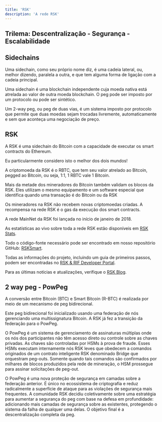 ```yaml
---
title: 'RSK'
description: 'A rede RSK'
---
```


## Trilema: Descentralização - Segurança - Escalabilidade


## Sidechains

Uma sidechain, como seu próprio nome diz,
é uma cadeia lateral, ou, melhor dizendo, paralela a outra,
e que tem alguma forma de ligação com a cadeia principal.

Uma sidechain é uma blockchain independente cuja moeda nativa está atrelada ao valor de outra moeda blockchain.
O peg pode ser imposto por um protocolo ou pode ser sintético.

Um 2-way peg, ou peg de duas vias, é um sistema imposto por protocolo que permite que duas moedas sejam trocadas livremente, automaticamente e sem que aconteça uma negociação de preço.

## RSK

A RSK é uma sidechain do Bitcoin com a capacidade de executar os smart contracts do Ethereum.

Eu particularmente considero isto o melhor dos dois mundos!

A criptomoeda da RSK é o RBTC, que tem seu valor atrelado ao Bitcoin,
pegged ao Bitcoin, ou seja, 1:1, 1 RBTC vale 1 Bitcoin.

Mais da metade dos mineradores do Bitcoin também validam os blocos da RSK.
Eles utilizam o mesmo equipamento e um software especial que identifica quando uma transação é do Bitcoin ou da RSK

Os mineradores na RSK não recebem novas criptomoedas criadas.
A recompensa na rede RSK é o gas da execução dos smart contracts.

A rede MainNet da RSK foi lançada no início de janeiro de 2018. 

As estatísticas ao vivo sobre toda a rede RSK estão disponíveis em [RSK Stats](https://stats.rsk.co/). 

Todo o código-fonte necessário pode ser encontrado em nosso repositório GitHub: [RSKSmart](https://github.com/rsksmart).

Todas as informações do projeto, incluindo um guia de primeiros passos, podem ser encontradas no 
[RSK & RIF Developer Portal](https://developers.rsk.co/).

Para as últimas notícias e atualizações, verifique o [RSK Blog](https://blog.rsk.co/).


## 2 way peg - PowPeg

A conversão entre Bitcoin (BTC) e Smart Bitcoin (R-BTC) é realizada por meio de um mecanismo de peg bidirecional. 

Este peg bidirecional foi inicializado usando uma federação de nós gerenciando uma multissignatura Bitcoin. 
A RSK já fez a transição da federação para o PowPeg.

O PowPeg é um sistema de gerenciamento de assinaturas múltiplas onde os nós dos participantes não têm acesso direto ou controle sobre as chaves privadas. 
As chaves são controladas por HSMs à prova de fraude. 
Esses HSMs executam internamente nós RSK leves que obedecem a comandos originados de um contrato inteligente RSK denominado Bridge que orquestram peg-outs. 
Somente quando tais comandos são confirmados por milhares de blocos produzidos pela rede de mineração, 
o HSM prossegue para assinar solicitações de peg-out. 

O PowPeg é uma nova proteção de segurança em camadas sobre a federação anterior. 
É único no ecossistema de criptografia e reduz radicalmente a superfície de ataque para as violações de segurança mais frequentes. 
A comunidade RSK decidiu coletivamente sobre uma estratégia para aumentar a segurança do peg com base na defesa em profundidade: 
adicionando mais camadas de segurança sobre as existentes, protegendo o sistema da falha de qualquer uma delas. 
O objetivo final é a descentralização completa da peg. 

